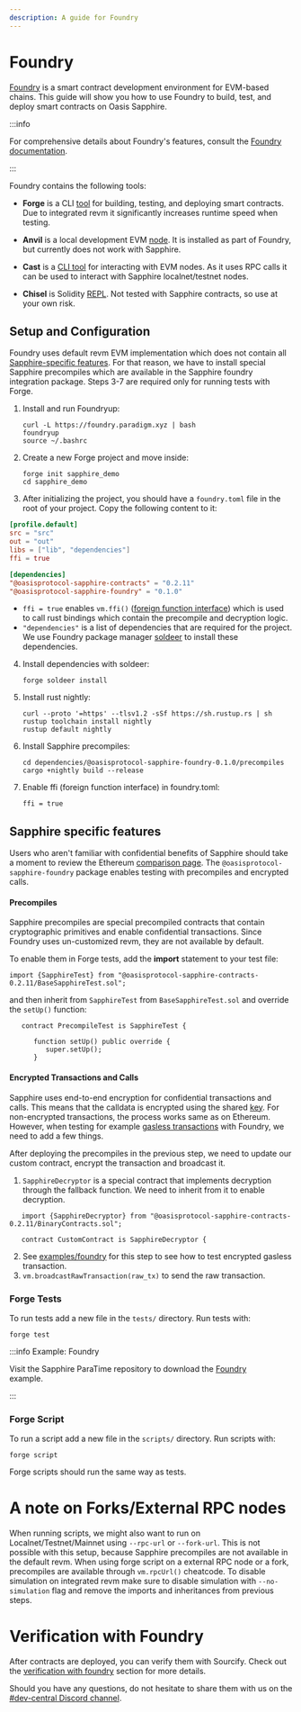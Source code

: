 ```yaml
---
description: A guide for Foundry
---
```


# Foundry

[Foundry] is a smart contract development environment 
for EVM-based chains. This guide will show you how to use Foundry to build, 
test, and deploy smart contracts on Oasis Sapphire.


:::info

For comprehensive details about Foundry's features, consult the
[Foundry documentation].

:::

Foundry contains the following tools:

- **Forge** is a CLI [tool] for building, testing, and deploying smart contracts. 
Due to integrated revm it significantly increases runtime speed when testing. 

- **Anvil** is a local development EVM [node]. 
It is installed as part of Foundry, but currently does not work with Sapphire.

- **Cast** is a [CLI tool] for interacting with EVM nodes. As it uses RPC calls it can be used
to interact with Sapphire localnet/testnet nodes.

- **Chisel** is Solidity [REPL]. Not tested with Sapphire contracts, so use at your own risk.


## Setup and Configuration

Foundry uses default revm EVM implementation which does not contain 
all [Sapphire-specific features].
For that reason, we have to install special Sapphire precompiles which are 
available in the Sapphire foundry integration package. 
Steps 3-7 are required only for running tests with Forge.

1. Install and run Foundryup:
   ```shell
   curl -L https://foundry.paradigm.xyz | bash
   foundryup
   source ~/.bashrc
   ```
2. Create a new Forge project and move inside:
   ```shell
   forge init sapphire_demo
   cd sapphire_demo
   ```
3. After initializing the project, you should have a `foundry.toml` 
file in the root of your project. Copy the following content to it:
```toml
[profile.default]
src = "src"
out = "out"
libs = ["lib", "dependencies"]
ffi = true

[dependencies]
"@oasisprotocol-sapphire-contracts" = "0.2.11"
"@oasisprotocol-sapphire-foundry" = "0.1.0"
```
   - `ffi = true` enables `vm.ffi()` ([foreign function interface]) which is used to call rust bindings 
   which contain the precompile and decryption logic.
   - `"dependencies"` is a list of dependencies that are required for the project.
   We use Foundry package manager [soldeer] to install these dependencies.
4. Install dependencies with soldeer:
   ```shell
   forge soldeer install
   ```
5. Install rust nightly:
   ```shell
   curl --proto '=https' --tlsv1.2 -sSf https://sh.rustup.rs | sh
   rustup toolchain install nightly
   rustup default nightly
   ```
6. Install Sapphire precompiles:
   ```shell
   cd dependencies/@oasisprotocol-sapphire-foundry-0.1.0/precompiles
   cargo +nightly build --release
   ```
7. Enable ffi (foreign function interface) in foundry.toml:
   ```shell
   ffi = true
   ```

## Sapphire specific features

Users who aren't familiar with confidential benefits of Sapphire 
should take a moment to review the Ethereum [comparison page].
The `@oasisprotocol-sapphire-foundry` package enables 
testing with precompiles and encrypted calls.

#### Precompiles

Sapphire precompiles are special precompiled contracts that 
contain cryptographic primitives and enable confidential transactions.
Since Foundry uses un-customized revm, they are not available by default.

To enable them in Forge tests, add the **import** statement to your test file:

```solidity
import {SapphireTest} from "@oasisprotocol-sapphire-contracts-0.2.11/BaseSapphireTest.sol";
```
and then inherit from `SapphireTest` from `BaseSapphireTest.sol` 
and override the `setUp()` function:
```solidity
   contract PrecompileTest is SapphireTest {
      
      function setUp() public override {
         super.setUp();
      }
```

#### Encrypted Transactions and Calls

Sapphire uses end-to-end encryption for confidential transactions and calls.
This means that the calldata is encrypted using the shared [key].
For non-encrypted transactions, the process works same as on Ethereum.
However, when testing for example [gasless transactions] with Foundry,
we need to add a few things.

After deploying the precompiles in the previous step, we need to 
update our custom contract, encrypt the transaction and broadcast it.

1. `SapphireDecryptor` is a special contract that implements decryption through the fallback function.
We need to inherit from it to enable decryption.
```solidity
   import {SapphireDecryptor} from "@oasisprotocol-sapphire-contracts-0.2.11/BinaryContracts.sol";

   contract CustomContract is SapphireDecryptor {
```
2. See [examples/foundry] for this step to see 
how to test encrypted gasless transaction.
3. `vm.broadcastRawTransaction(raw_tx)` to send the raw transaction.


### Forge Tests

To run tests add a new file in the `tests/` directory. Run tests with:
```shell
forge test
```
:::info Example: Foundry  

Visit the Sapphire ParaTime repository to download the [Foundry][foundry-example]  
example.  

:::  

[foundry-example]: https://github.com/oasisprotocol/sapphire-paratime/tree/main/examples/foundry

### Forge Script

To run a script add a new file in the `scripts/` directory. Run scripts with: 
```shell
forge script
```
Forge scripts should run the same way as tests.

# A note on Forks/External RPC nodes

When running scripts, we might also want to run on Localnet/Testnet/Mainnet 
using `--rpc-url` or `--fork-url`.
This is not possible with this setup, because Sapphire precompiles are not 
available in the default revm.
When using forge script on a external RPC node or a fork, 
precompiles are available through `vm.rpcUrl()` cheatcode.
To disable simulation on integrated revm make sure to disable 
simulation with `--no-simulation` flag and 
remove the imports and inheritances from previous steps.

# Verification with Foundry

After contracts are deployed, you can verify them with Sourcify. 
Check out the [verification with foundry] section for more details.

[Quickstart Tutorial]: https://github.com/oasisprotocol/docs/blob/main/docs/build/sapphire/quickstart.mdx

Should you have any questions, do not hesitate to share them with us on the
[#dev-central Discord channel][discord].

[Foundry]: https://github.com/foundry-rs/foundry
[Foundry documentation]: https://book.getfoundry.sh/
[discord]: https://oasis.io/discord
[tool]: https://book.getfoundry.sh/forge/
[node]: https://book.getfoundry.sh/anvil/
[CLI tool]: https://book.getfoundry.sh/cast/
[REPL]: https://book.getfoundry.sh/chisel/
[Sapphire-specific features]: https://docs.oasis.io/build/sapphire/ethereum
[comparison page]: https://docs.oasis.io/build/sapphire/ethereum
[gasless transactions]: https://docs.oasis.io/build/sapphire/develop/gasless
[key]: https://docs.oasis.io/build/sapphire/develop/concept
[examples/foundry]: https://github.com/oasisprotocol/sapphire-paratime/tree/main/examples/foundry
[verification with foundry]: https://docs.oasis.io/build/tools/verification/#verification-with-foundry
[foreign function interface]: https://book.getfoundry.sh/cheatcodes/ffi
[soldeer]: https://book.getfoundry.sh/projects/soldeer?highlight=soldeer#soldeer-as-a-package-manager